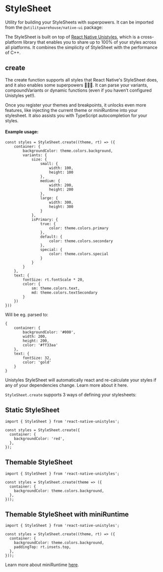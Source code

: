 
<Meta title="Guides / Styling / StyleSheet" />

# StyleSheet

Utility for building your StyleSheets with superpowers. It can be imported from the `@utilitywarehouse/native-ui` package:

The StyleSheet is built on top of [React Native Unistyles](https://www.unistyl.es/v3/start/introduction), which
is a cross-platform library that enables you to share up to 100% of your styles across all platforms.
It combines the simplicity of StyleSheet with the performance of C++.

## create

The create function supports all styles that React Native's StyleSheet does, and it also enables some superpowers 🦸🏼‍♂️. It can parse your variants, compoundVariants or dynamic functions (even if you haven’t configured Unistyles yet!).

Once you register your themes and breakpoints, it unlocks even more features, like injecting the current theme or miniRuntime into your stylesheet. It also assists you with TypeScript autocompletion for your styles.

#### Example usage:

```tsx
const styles = StyleSheet.create((theme, rt) => ({
    container: {
        backgroundColor: theme.colors.background,
        variants: {
            size: {
                small: {
                    width: 100,
                    height: 100
                },
                medium: {
                    width: 200,
                    height: 200
                },
                large: {
                    width: 300,
                    height: 300
                }
            },
            isPrimary: {
                true: {
                    color: theme.colors.primary
                },
                default: {
                    color: theme.colors.secondary
                },
                special: {
                    color: theme.colors.special
                }
            }
        }
    },
    text: {
        fontSize: rt.fontScale * 20,
        color: {
            sm: theme.colors.text,
            md: theme.colors.textSecondary
        }
    })
}))
```

Will be eg. parsed to:

```tsx
{
    container: {
        backgroundColor: '#000',
        width: 200,
        height: 200,
        color: '#ff33aa'
    },
    text: {
        fontSize: 32,
        color: 'gold'
    }
}
```

Unistyles StyleSheet will automatically react and re-calculate your styles if any of your dependencies change. Learn more about it here.

`StyleSheet.create` supports 3 ways of defining your stylesheets:

## Static StyleSheet

```tsx
import { StyleSheet } from 'react-native-unistyles';

const styles = StyleSheet.create({
  container: {
    backgroundColor: 'red',
  },
});
```

## Themable StyleSheet

```tsx
import { StyleSheet } from 'react-native-unistyles';

const styles = StyleSheet.create(theme => ({
  container: {
    backgroundColor: theme.colors.background,
  },
}));
```

## Themable StyleSheet with miniRuntime

```tsx
import { StyleSheet } from 'react-native-unistyles';

const styles = StyleSheet.create((theme, rt) => ({
  container: {
    backgroundColor: theme.colors.background,
    paddingTop: rt.insets.top,
  },
}));
```

Learn more about miniRuntime [here](https://www.unistyl.es/v3/references/mini-runtime/).
